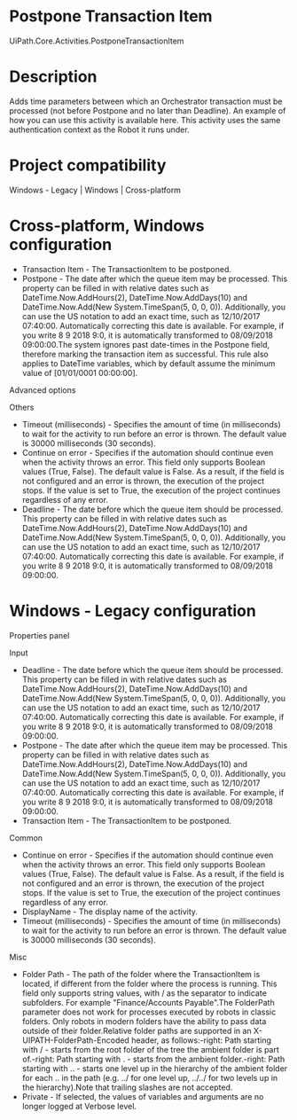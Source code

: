 ﻿# Postpone Transaction Item

UiPath.Core.Activities.PostponeTransactionItem

# Description

Adds time parameters between which an Orchestrator transaction must be processed (not before Postpone and no later than Deadline). An example of how you can use this activity is available here. This activity uses the same authentication context as the Robot it runs under.

# Project compatibility

Windows - Legacy | Windows | Cross-platform

# Cross-platform, Windows configuration

* Transaction Item - The TransactionItem to be postponed.
* Postpone - The date after which the queue item may be processed. This property can be filled in with relative dates such as DateTime.Now.AddHours(2), DateTime.Now.AddDays(10) and DateTime.Now.Add(New System.TimeSpan(5, 0, 0, 0)). Additionally, you can use the US notation to add an exact time, such as 12/10/2017 07:40:00. Automatically correcting this date is available. For example, if you write 8 9 2018 9:0, it is automatically transformed to 08/09/2018 09:00:00.The system ignores past date-times in the Postpone field, therefore marking the transaction item as successful. This rule also applies to DateTime variables, which by default assume the minimum value of [01/01/0001 00:00:00].

Advanced options

Others

* Timeout (milliseconds) - Specifies the amount of time (in milliseconds) to wait for the activity to run before an error is thrown. The default value is 30000 milliseconds (30 seconds).
* Continue on error - Specifies if the automation should continue even when the activity throws an error. This field only supports Boolean values (True, False). The default value is False. As a result, if the field is not configured and an error is thrown, the execution of the project stops. If the value is set to True, the execution of the project continues regardless of any error.
* Deadline - The date before which the queue item should be processed. This property can be filled in with relative dates such as DateTime.Now.AddHours(2), DateTime.Now.AddDays(10) and DateTime.Now.Add(New System.TimeSpan(5, 0, 0, 0)). Additionally, you can use the US notation to add an exact time, such as 12/10/2017 07:40:00. Automatically correcting this date is available. For example, if you write 8 9 2018 9:0, it is automatically transformed to 08/09/2018 09:00:00.

# Windows - Legacy configuration

Properties panel

Input

* Deadline - The date before which the queue item should be processed. This property can be filled in with relative dates such as DateTime.Now.AddHours(2), DateTime.Now.AddDays(10) and DateTime.Now.Add(New System.TimeSpan(5, 0, 0, 0)). Additionally, you can use the US notation to add an exact time, such as 12/10/2017 07:40:00. Automatically correcting this date is available. For example, if you write 8 9 2018 9:0, it is automatically transformed to 08/09/2018 09:00:00.
* Postpone - The date after which the queue item may be processed. This property can be filled in with relative dates such as DateTime.Now.AddHours(2), DateTime.Now.AddDays(10) and DateTime.Now.Add(New System.TimeSpan(5, 0, 0, 0)). Additionally, you can use the US notation to add an exact time, such as 12/10/2017 07:40:00. Automatically correcting this date is available. For example, if you write 8 9 2018 9:0, it is automatically transformed to 08/09/2018 09:00:00.
* Transaction Item - The TransactionItem to be postponed.

Common

* Continue on error - Specifies if the automation should continue even when the activity throws an error. This field only supports Boolean values (True, False). The default value is False. As a result, if the field is not configured and an error is thrown, the execution of the project stops. If the value is set to True, the execution of the project continues regardless of any error.
* DisplayName - The display name of the activity.
* Timeout (milliseconds) - Specifies the amount of time (in milliseconds) to wait for the activity to run before an error is thrown. The default value is 30000 milliseconds (30 seconds).

Misc

* Folder Path - The path of the folder where the TransactionItem is located, if different from the folder where the process is running. This field only supports string values, with / as the separator to indicate subfolders. For example "Finance/Accounts Payable".The FolderPath parameter does not work for processes executed by robots in classic folders. Only robots in modern folders have the ability to pass data outside of their folder.Relative folder paths are supported in an X-UIPATH-FolderPath-Encoded header, as follows:-right: Path starting with / - starts from the root folder of the tree the ambient folder is part of.-right: Path starting with . - starts from the ambient folder.-right: Path starting with .. - starts one level up in the hierarchy of the ambient folder for each .. in the path (e.g. ../ for one level up, ../../ for two levels up in the hierarchy).Note that trailing slashes are not accepted.
* Private - If selected, the values of variables and arguments are no longer logged at Verbose level.
